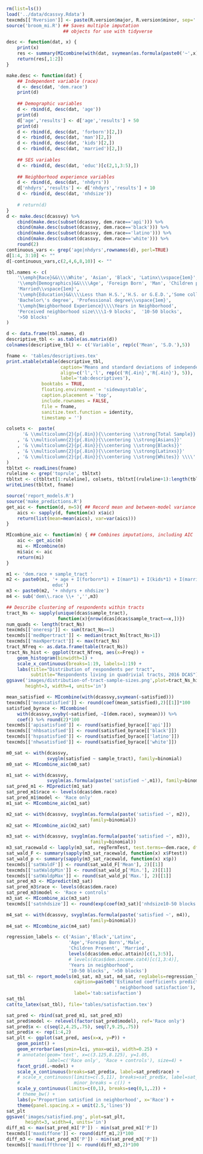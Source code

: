 ```{r setup-analysis-environment}
rm(list=ls())
load('../data/dcassvy.Rdata')
texcmds[['Rversion']] <- paste(R.version$major, R.version$minor, sep='.')
source('broom_mi.R') ## Saves multiple imputation
                     ## objects for use with tidyverse
```

```{r descriptives}
desc <- function(dat, x) {
    print(x)
    res <- summary(MIcombine(with(dat, svymean(as.formula(paste0('~',x))))))
    return(res[,1:2])
}

make.desc <- function(dat) {
    ## Independent variable (race)
    d <- desc(dat, 'dem.race')
    print(d)
    
    ## Demographic variables
    d <- rbind(d, desc(dat, 'age'))
    print(d)
    d['age','results'] <- d['age','results'] + 50
    print(d)
    d <- rbind(d, desc(dat, 'forborn')[2,])
    d <- rbind(d, desc(dat, 'man')[2,])
    d <- rbind(d, desc(dat, 'kids')[2,])
    d <- rbind(d, desc(dat, 'married')[2,])
    
    ## SES variables
    d <- rbind(d, desc(dat, 'educ')[c(2,1,3:5),])
    
    ## Neighborhood experience variables
    d <- rbind(d, desc(dat, 'nhdyrs'))
    d['nhdyrs','results'] <- d['nhdyrs','results'] + 10
    d <- rbind(d, desc(dat, 'nhdsize'))
    
    # return(d)
}
d <- make.desc(dcassvy) %>%
    cbind(make.desc(subset(dcassvy, dem.race=='api'))) %>%
    cbind(make.desc(subset(dcassvy, dem.race=='black'))) %>%
    cbind(make.desc(subset(dcassvy, dem.race=='latino'))) %>%
    cbind(make.desc(subset(dcassvy, dem.race=='white'))) %>%
    round(2) 
continuous_vars <- grep('age|nhdyrs',rownames(d), perl=TRUE)
d[1:4, 3:10] <- ""
d[-continuous_vars,c(2,4,6,8,10)] <- ""

tbl.names <- c(
    '\\emph{Race}&&\\\\White', 'Asian', 'Black', 'Latinx\\vspace{1em}', 
    '\\emph{Demographics}&&\\\\Age', 'Foreign Born', 'Man', 'Children present',
    'Married\\vspace{1em}',
    '\\emph{Education}&&\\\\Less than H.S.','H.S. or G.E.D.','Some college', 
    'Bachelor\'s degree', 'Professional degree\\vspace{1em}',
    '\\emph{Neighborhood Experience}\\\\Years in Neighborhood', 
    'Perceived neighborhood size\\\\1-9 blocks',  '10-50 blocks', 
    '>50 blocks'
)

d <- data.frame(tbl.names, d)
descriptive_tbl <- as.table(as.matrix(d))
colnames(descriptive_tbl) <- c('Variable', rep(c('Mean', 'S.D.'),5))

fname <- 'tables/descriptives.tex'
print.xtable(xtable(descriptive_tbl,
                    caption='Means and standard deviations of independent and control variables',
                    align=c('l','l', rep(c('R{.4in}','R{.4in}'), 5)), 
                    label='tab:descriptives'),
             booktabs = TRUE,
             floating.environment = 'sidewaystable',
             caption.placement = 'top',
             include.rownames = FALSE,
             file = fname,
             sanitize.text.function = identity,
             timestamp = '')

colsets <-  paste(
      '& \\multicolumn{2}{p{.8in}}{\\centering \\strong{Total Sample}}'
    , '& \\multicolumn{2}{p{.8in}}{\\centering \\strong{Asians}}'
    , '& \\multicolumn{2}{p{.8in}}{\\centering \\strong{Blacks}}'
    , '& \\multicolumn{2}{p{.8in}}{\\centering \\strong{Latinxs}}'
    , '& \\multicolumn{2}{p{.8in}}{\\centering \\strong{Whites}} \\\\'
)
tbltxt <- readLines(fname)
ruleline <- grep('toprule', tbltxt)
tbltxt <- c(tbltxt[1:ruleline], colsets, tbltxt[(ruleline+1):length(tbltxt)])
writeLines(tbltxt, fname)
```

```{r reporting-functions}
source('report_models.R')
source('make_predictions.R')
get_aic <- function(d, m=5){ ## Record mean and between-model variance of AIC
    aics <- sapply(d, function(x) x$aic)
    return(list(mean=mean(aics), var=var(aics)))
}

MIcombine_aic <- function(m) { ## Combines imputations, including AIC
    aic <- get_aic(m)
    mi <- MIcombine(m)
    mi$aic <- aic
    return(mi)
}

```

```{r define-models}
m1 <- 'dem.race + sample_tract '
m2 <- paste0(m1, '+ age + I(forborn*1) + I(man*1) + I(kids*1) + I(married*1) +
                 educ')
m3 <- paste0(m2, '+ nhdyrs + nhdsize')
m4 <- sub('dem\\.race \\+ ','',m3)
```

```{r tract-clustering}
## Describe clustering of respondents within tracts
tract_Ns <- sapply(unique(dcas$sample_tract), 
                   function(x){nrow(dcas[dcas$sample_tract==x,])})
num_quads <- length(tract_Ns)
texcmds[['oneresp']] <- sum(tract_Ns==1)
texcmds[['medNpertract']] <- median(tract_Ns[tract_Ns>1])
texcmds[['maxNpertract']] <- max(tract_Ns)
tract_Nfreq <- as.data.frame(table(tract_Ns))
tract_Ns_hist <- ggplot(tract_Nfreq, aes(x=Freq)) + 
    geom_histogram(binwidth=1) +
    scale_x_continuous(breaks=1:19, labels=1:19) +
    labs(title="Distribution of respondents per tract",
         subtitle="Respondents living in quadrivial tracts, 2016 DCAS")
ggsave('images/distribution-of-tract-sample-sizes.png',plot=tract_Ns_hist,
       height=3, width=4, units='in')
```

```{r satisfied-mean}
mean_satisfied <- MIcombine(with(dcassvy,svymean(~satisfied)))
texcmds[['meansatisfied']] <- round(coef(mean_satisfied),2)[[1]]*100
satisfied_byrace <- MIcombine(
    with(dcassvy,svyby(~satisfied, ~I(dem.race), svymean))) %>%
    coef() %>% round(2)*100
texcmds[['apisatisfied']] <- round(satisfied_byrace[['api']])
texcmds[['nhbsatisfied']] <- round(satisfied_byrace[['black']])
texcmds[['hspsatisfied']] <- round(satisfied_byrace[['latino']])
texcmds[['nhwsatisfied']] <- round(satisfied_byrace[['white']])
```


```{r satisfied-analysis, warning=FALSE, results='hide'}
m0_sat <- with(dcassvy,
               svyglm(satisfied ~ sample_tract), family=binomial)
m0_sat <- MIcombine_aic(m0_sat)

m1_sat <- with(dcassvy,
               svyglm(as.formula(paste('satisfied ~',m1)), family=binomial))
sat_pred_m1 <- MIpredict(m1_sat)
sat_pred_m1$race <- levels(dcas$dem.race)
sat_pred_m1$model <- 'Race only'
m1_sat <- MIcombine_aic(m1_sat)

m2_sat <- with(dcassvy, svyglm(as.formula(paste('satisfied ~', m2)),
                               family=binomial))
m2_sat <- MIcombine_aic(m2_sat)

m3_sat <- with(dcassvy, svyglm(as.formula(paste('satisfied ~', m3)), 
                               family=binomial))
m3_sat_racewald <- lapply(m3_sat, regTermTest, test.terms=~dem.race, df=NULL)
sat_wald_F <- summary(sapply(m3_sat_racewald, function(x) x$Ftest))
sat_wald_p <- summary(sapply(m3_sat_racewald, function(x) x$p))
texcmds[['satWaldF']] <- round(sat_wald_F['Mean'], 2)[[1]]
texcmds[['satWaldpMin']] <- round(sat_wald_p['Min.'], 2)[[1]]
texcmds[['satWaldpMax']] <- round(sat_wald_p['Max.'], 2)[[1]]
sat_pred_m3 <- MIpredict(m3_sat)
sat_pred_m3$race <- levels(dcas$dem.race)
sat_pred_m3$model <- 'Race + controls'
m3_sat <- MIcombine_aic(m3_sat)
texcmds[['satnhdsize']] <- round(exp(coef(m3_sat)['nhdsize10-50 blocks']),2)[[1]]

m4_sat <- with(dcassvy, svyglm(as.formula(paste('satisfied ~', m4)),
                               family=binomial))
m4_sat <- MIcombine_aic(m4_sat)
```

```{r report-satisfaction-results, echo=TRUE, include=TRUE}
regression_labels <- c('Asian','Black','Latinx',
                       'Age','Foreign Born','Male',
                       'Children Present', 'Married',
                       levels(dcas$dem.educ.attain)[c(1,3:5)],
                       # levels(dcas$dem.income.cat4)[c(1,3:4)],
                       'Years in neighborhood',
                       '10-50 blocks', '>50 blocks')
sat_tbl <- report_models(m1_sat, m3_sat, m4_sat, reglabels=regression_labels,
                         caption=paste0('Estimated coefficients predicting ',
                                        ' neighborhood satisfaction'),
                         label='tab:satisfaction')
sat_tbl
cat(to_latex(sat_tbl), file='tables/satisfaction.tex')
```

```{r plot-satisfaction}
sat_pred <- rbind(sat_pred_m1, sat_pred_m3)
sat_pred$model <- relevel(factor(sat_pred$model), ref='Race only')
sat_pred$x <- c(seq(2,4.25,.75), seq(7,9.25,.75))
sat_pred$x <- rep(1:4,2)
sat_plt <- ggplot(sat_pred, aes(x=x, y=P)) + 
    geom_point() +
    geom_errorbar(aes(ymin=lci, ymax=uci), width=0.25) +
    # annotate(geom='text', x=c(3.125,8.125), y=1.05, 
    #          label=c('Race only', 'Race + controls'), size=4) +
    facet_grid(.~model) +
    scale_x_continuous(breaks=sat_pred$x, label=sat_pred$race) +
    # scale_x_continuous(limits=c(.5,11), breaks=sat_pred$x, label=sat_pred$race,
    #                    minor_breaks = c()) +
    scale_y_continuous(limits=c(0,1), breaks=seq(0,1,.2)) +
    # theme_bw() +
    labs(y='Proportion satisfied in neighborhood', x='Race') +
    theme(panel.spacing.x = unit(2.5,'lines'))
sat_plt
ggsave('images/satisfied.png', plot=sat_plt, 
       height=3, width=4, units='in')
diff_m1 <- max(sat_pred_m1['P']) - min(sat_pred_m1['P'])
texcmds[['maxdiffone']] <- round(diff_m1,2)*100
diff_m3 <- max(sat_pred_m3['P']) - min(sat_pred_m3['P'])
texcmds[['maxdiffthree']] <- round(diff_m3,2)*100
```
